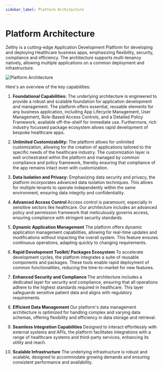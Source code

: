 ```yaml
---
sidebar_label: Platform Architecture
---
```


# Platform Architecture

Zelthy is a cutting-edge Application Development Platform for developing and deploying Healthcare business apps, emphasizing flexibility, security, compliance and efficiency. The architecture supports multi-tenancy natively, allowing multiple applications on a common deployment and infrastructure. 


![Platform Architecture](/img/Architecture_Diagram.png)


Here's an overview of the key capabilities:

1. <b>Foundational Capabilities:</b>
The underlying architecture is engineered to provide a robust and scalable foundation for application development and management. 
The platform offers essential, reusable elements for any business application, including App Lifecycle Management, User Management, Role-Based Access Controls, and a Detailed Policy Framework, available off-the-shelf for immediate use. Furthermore, rich industry focussed package ecosystem allows rapid development of bespoke healthcare apps.

2. <b> Unlimited Customizability: </b>
The platform allows for unlimited customization, allowing for the creation of applications tailored to the specific needs of the healthcare industry. The customization layer is well orchestrated within the platform and managed by common compliance and policy framework, thereby ensuring that compliance of the app remains intact even with customization.

3. <b>Data Isolation and Privacy:</b> 
Emphasizing data security and privacy, the platform incorporates advanced data isolation techniques. This allows for multiple tenants to operate independently within the same environment, ensuring data integrity and confidentiality.

4. <b> Advanced Access Control </b>
Access control is paramount, especially in sensitive sectors like healthcare. Our architecture includes an advanced policy and permission framework that meticulously governs access, ensuring compliance with stringent security standards.

5. <b> Dynamic Application Management</b>
The platform offers dynamic application management capabilities, allowing for real-time updates and modifications without impacting the overall system. This feature ensures continuous operations, adapting quickly to changing requirements.

6. <b> Rapid Development Toolkit/ Packages Ecosystem</b>
To accelerate development cycles, the platform integrates a suite of reusable components and packages. These tools enable rapid deployment of common functionalities, reducing the time-to-market for new features.
7. <b> Enhanced Security and Compliance </b>
The architecture includes a dedicated layer for security and compliance, ensuring that all operations adhere to the highest standards required in healthcare. This layer safeguards sensitive patient data and aligns with regulatory requirements.
8. <b> Efficient Data Management </b>
Our platform's data management architecture is optimized for handling complex and varying data schemas, offering flexibility and efficiency in data storage and retrieval.
9. <b> Seamless Integration Capabilities </b>
Designed to interact effortlessly with external systems and APIs, the platform facilitates integrations with a range of healthcare systems and third-party services, enhancing its utility and reach.
10. <b>Scalable Infrastructure</b>
The underlying infrastructure is robust and scalable, designed to accommodate growing demands and ensuring consistent performance and availability.
